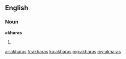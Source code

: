 ==English==

===Noun===
'''akharas'''

# {{plural of|akhara}}

[[ar:akharas]]
[[fr:akharas]]
[[ku:akharas]]
[[mg:akharas]]
[[my:akharas]]